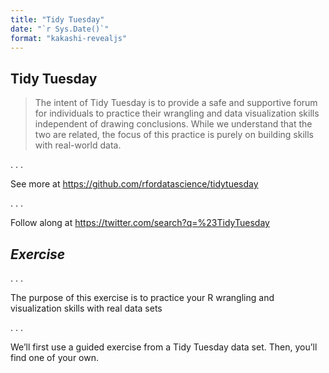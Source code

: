 ```yaml
---
title: "Tidy Tuesday"
date: "`r Sys.Date()`"
format: "kakashi-revealjs"
---
```


## Tidy Tuesday

> The intent of Tidy Tuesday is to provide a safe and supportive forum for individuals to practice their wrangling and data visualization skills independent of drawing conclusions. While we understand that the two are related, the focus of this practice is purely on building skills with real-world data.

. . .

See more at <https://github.com/rfordatascience/tidytuesday>

. . .

Follow along at <https://twitter.com/search?q=%23TidyTuesday>

## *Exercise* {background-color="#23373B"}

. . .

The purpose of this exercise is to practice your R wrangling and visualization skills with real data sets

. . .

We'll first use a guided exercise from a Tidy Tuesday data set. Then, you'll find one of your own. 




